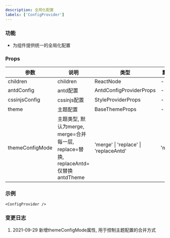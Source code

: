 ```yaml
---
description: 全局化配置
labels: ['ConfigProvider']
---
```


### 功能

- 为组件提供统一的全局化配置

### Props

| 参数 | 说明 | 类型 | 默认值 |
| --- | --- | --- | --- |
| children | children | ReactNode | - |
| antdConfig | antd配置 | AntdConfigProviderProps | - |
| cssinjsConfig | cssinjs配置 | StyleProviderProps | - |
| theme | 主题配置 | BaseThemeProps | - |
| themeConfigMode | 主题类型, 默认为merge, merge=合并每一层, replace=替换, replaceAntd=仅替换antdTheme | 'merge' &#124; 'replace' &#124; 'replaceAntd' | 'merge' |

### 示例


```tsx live
<ConfigProvider />
```

### 变更日志

1. 2021-09-29 新增themeConfigMode属性, 用于控制主题配置的合并方式
